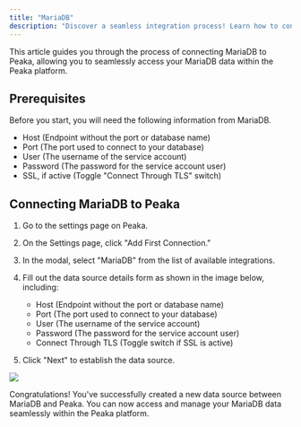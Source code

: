 ```yaml
---
title: "MariaDB"
description: "Discover a seamless integration process! Learn how to connect MariaDB to Peaka effortlessly for streamlined transactions."
---
```


This article guides you through the process of connecting MariaDB to Peaka, allowing you to seamlessly access your MariaDB data within the Peaka platform.

## Prerequisites

Before you start, you will need the following information from MariaDB.

- Host (Endpoint without the port or database name)
- Port (The port used to connect to your database)
- User (The username of the service account)
- Password (The password for the service account user)
- SSL, if active (Toggle "Connect Through TLS" switch)

## Connecting MariaDB to Peaka

1. Go to the settings page on Peaka.

2. On the Settings page, click "Add First Connection."

3. In the modal, select "MariaDB" from the list of available integrations.

4. Fill out the data source details form as shown in the image below, including:

   - Host (Endpoint without the port or database name)
   - Port (The port used to connect to your database)
   - User (The username of the service account)
   - Password (The password for the service account user)
   - Connect Through TLS (Toggle switch if SSL is active)

5. Click "Next" to establish the data source.

<img src="https://cdn.peaka.com/integrations/mariadb-1.png" />

Congratulations! You've successfully created a new data source between MariaDB and Peaka. You can now access and manage your MariaDB data seamlessly within the Peaka platform.

